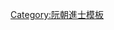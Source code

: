 {{Navbox
|name = 維新四年庚戌科庭試正副榜
|title = [[阮朝維新四年庚戌科貢士進士列表|維新四年（1910年）庚戌科庭試正副榜]]
|titlestyle = background-color:#FFD700;
|image =
|style = width:100%;text-align:center; 
|groupstyle = text-align:center; background-color:#FFD700;
|liststyle = text-align:center;
|state = {{{state<includeonly>|collapsed</includeonly>}}}
|group1 = 第三甲<br>勅賜同進士出身<br>共4名
|list1 = '''[[王有琈]]''' - [[阮諴|阮　諴]] - [[阮士彀]] - [[裴有萃]]

|group2 = 副榜<br>共19名
|list2 = [[阮逈|阮　逈]] - [[張中通]] - [[黎仲璠]] - [[阮春覃]] - [[阮叔軒]] - [[阮㮡|阮　㮡]] - [[尊室渚]] - [[黃增賁]] - [[黎春梅]]<br>[[潘瑀|潘　瑀]] - [[裴杞|裴　杞]] - [[陶文勳]] - [[阮叔會|阮文通]] - [[吳廷誌]] - [[武衡 (越南)|武　衡]] - [[阮進兼]] - [[阮惟劭]] - [[黎希杜]] - [[黃仲臺]]

|belowstyle = text-align: center; background-color:#FFD700;
|below='''前一科：[[Template:成泰十九年丁未科庭試正副榜|成泰十九年丁未科]]　'''·'''　後一科：[[Template:維新七年癸丑科庭試正副榜|維新七年癸丑科]]'''
}}
<noinclude>[[Category:維新四年庚戌科進士| ]]
[[Category:阮朝進士模板]]</noinclude>